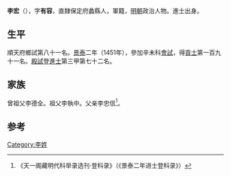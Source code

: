 {{Otheruses|other=名为李宏的其他人物|李宏}}

'''李宏'''（{{bd|1420年||？}}），字'''有容'''，直隸保定府蠡縣人，軍籍，[[明朝|明朝]]政治人物。進士出身。

== 生平 ==
順天府鄉試第八十一名。[[景泰|景泰]]二年（1451年），參加辛未科[[會試|會試]]，得[[貢士|貢士]]第一百九十一名。[[殿試|殿試]]登[[進士|進士]]第三甲第七十二名。

== 家族 ==
曾祖父李德全。祖父李執中。父亲李忠信<ref>《天一阁藏明代科举录选刊·登科录》（《景泰二年进士登科录》）</ref>。

==参考==
{{reflist}}

{{景泰二年辛未科殿試金榜}}

{{Authority control}}

{{DEFAULTSORT:}}
[[Category:李姓|Category:李姓]]


{{明朝人物小作品}}